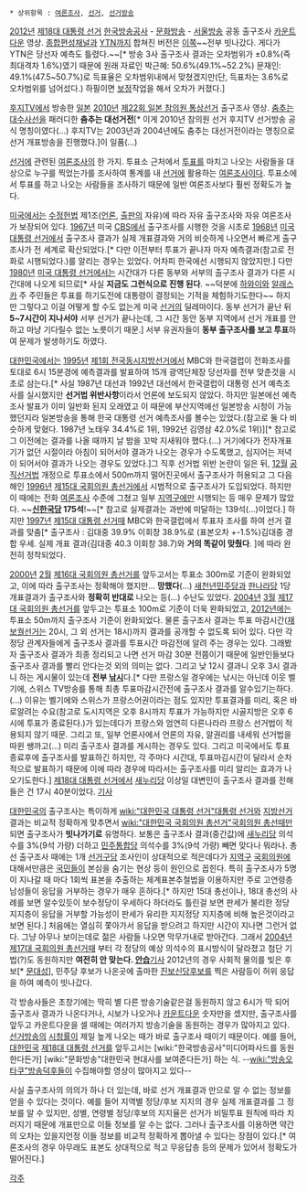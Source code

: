  * 상위항목 : [[여론조사]], [[선거]], [[선거방송]]

{{{+1 出口調査 / Exit Poll }}}

{{{#!html
<object width="560" height="315"><param name="movie" value="http://www.youtube.com/v/VRienv8Dx5s?version=3&amp;hl=ko_KR"></param><param name="allowFullScreen" value="true"></param><param name="allowscriptaccess" value="always"></param><embed src="http://www.youtube.com/v/VRienv8Dx5s?version=3&amp;hl=ko_KR" type="application/x-shockwave-flash" width="560" height="315" allowscriptaccess="always" allowfullscreen="true"></embed></object>}}}
[[2012년]] [[제18대 대통령 선거]] [[한국방송공사]] - [[문화방송]] - [[서울방송]] 공동 출구조사 [[카운트다운]] 영상. [[종합편성채널]]과 [[YTN]]까지 합쳐진 버전은 [http://youtu.be/EPpRW77iapY 이쪽]~~전부 빗나갔다. 게다가 YTN은 당선자 예측도 틀렸다.~~[* 방송 3사 출구조사 결과는 오차범위가 ±0.8%(즉 최대격차 1.6%)였기 때문에 원래 자료인 박근혜: 50.6%(49.1%~52.2%) 문재인: 49.1%(47.5~50.7%)로 득표율은 오차범위내에서 맞쳤겠지만(단, 득표차는 3.6%로 오차범위를 넘어섰다.) 하필이면 [http://www.journalist.or.kr/news/articleView.html?idxno=30082 보정]작업을 해서 오차가 커졌다.]

{{{#!html
<object width="560" height="315"><param name="movie" value="//www.youtube.com/v/csCbKTOfJmg?version=3&amp;hl=en_US"></param><param name="allowFullScreen" value="true"></param><param name="allowscriptaccess" value="always"></param><embed src="//www.youtube.com/v/csCbKTOfJmg?version=3&amp;hl=en_US" type="application/x-shockwave-flash" width="560" height="315" allowscriptaccess="always" allowfullscreen="true"></embed></object>}}}
[[후지TV]]에서 방송한 [[일본]] [[2010년]] [[제22회 일본 참의원 통상선거]] 출구조사 영상. [[춤추는 대수사선]]을 패러디한 '''춤추는 대선거전'''[* 이게 2010년 참의원 선거 후지TV 선거방송 공식 명칭이였다(...) 후지TV는 2003년과 2004년에도 춤추는 대선거전이라는 명칭으로 선거 개표방송을 진행했다.]이 일품(...)

[[선거]]에 관련된 [[여론조사]]의 한 가지. 투표소 근처에서 [[투표]]를 마치고 나오는 사람들을 대상으로 누구를 찍었는가를 조사하여 통계를 내 [[선거]]에 활용하는 [[여론조사]]이다. 투표소에서 투표를 하고 나오는 사람들을 조사하기 때문에 일반 여론조사보다 훨씬 정확도가 높다. 

[[미국]]에서는 [[수정헌법]] 제1조([[언론]], [[출판]]의 자유)에 따라 자유 출구조사와 자유 여론조사가 보장되어 있다. [[1967년]] 미국 [[CBS]]에서 출구조사를 시행한 것을 시초로 [[1968년]] [[미국 대통령 선거]]에서 출구조사 결과가 실제 개표결과와 거의 비슷하게 나오면서 빠르게 출구조사가 전 세계로 확산되었다.[* 다만 이전부터 투표가 끝나자 마자 예측결과(참고로 전화로 시행되었다.)를 알리는 경우는 있었다. 어차피 한국에선 시행되지 않았지만.] 다만 [[1980년]] [[미국 대통령 선거]]에서는 시간대가 다른 동부와 서부의 출구조사 결과가 다른 시간대에 나오게 되므로[* 사실 '''지금도 그런식으로 진행 된다'''. ~~덕분에 [[하와이]]와 [[알래스카]] 주 주민들은 투표를 하기도전에 대통령이 결정되는 기적을 체험하기도한다~~ 하지만 그렇다고 이걸 어떻게 할 수도 없는게 미국 [[선거]]의 딜레마이다. 동부 선거가 끝난 뒤 '''5~7시간이 지나서야''' 서부 선거가 끝나는데, 그 시간 동안 동부 지역에서 선거 개표를 안 하고 마냥 기다릴수 없는 노릇이기 때문.] 서부 유권자들이 '''동부 출구조사를 보고 투표'''하여 문제가 발생하기도 하였다.

[[대한민국]]에서는 [[1995년]] [[제1회 전국동시지방선거]]에서 MBC와 한국갤럽이 전화조사를 토대로 6시 15분경에 예측결과를 발표하여 15개 광역단체장 당선자를 전부 맞춘것을 시초로 삼는다.[* 사실 1987년 대선과 1992년 대선에서 한국갤럽이 대통령 선거 예측조사를 실시했지만 '''선거법 위반사항'''이라서 언론에 보도되지 않았다. 하지만 일본에선 예측조사 발표가 이미 일반화 된지 오래였고 이 때문에 부산지역에선 일본방송 시청이 가능했던지라 일본방송을 통해 한국 대통령 선거 예측조사를 볼수는 있었다.(참고로 둘 다 비슷하게 맞혔다. 1987년 노태우 34.4%로 1위, 1992년 김영삼 42.0%로 1위)][* 참고로 그 이전에는 결과를 나올 때까지 날 밤을 꼬박 지새워야 했다.(...) 거기에다가 전자개표기가 없던 시절이라 아침이 되어서야 결과가 나오는 경우가 수도록했고, 심지어는 저녁이 되어서야 결과가 나오는 경우도 있었다.]그 직후 선거법 위반 논란이 일은 뒤, [[12월]] [[공직선거법]] 개정으로 투표소에서 500m까지 떨어진곳에서 출구조사가 허용되고 그 다음해인 [[1996년]] [[제15대 국회의원 총선거]]에서 시범적으로 출구조사가 도입되었다. 하지만 이 때에는 전화 [[여론조사]] 수준에 그쳤고 일부 [[지역구]]에만 시행되는 등 매우 문제가 많았다. ~~'''[[신한국당]] 175석'''!~~[* 참고로 실제결과는 과반에 미달하는 139석(...)이었다.] 하지만 [[1997년]] [[제15대 대통령 선거]]때 MBC와 한국갤럽에서 투표자 조사를 하여 선거 결과를 맞춤[* 출구조사 : 김대중 39.9% 이회창 38.9%로 (표본오차 +-1.5%)김대중 경합 우세. 실제 개표 결과(김대중 40.3 이회창 38.7)와 '''거의 똑같이 맞췄다'''. ]에 따라 완전히 정착되었다.

[[2000년]] [[2월]] [[제16대 국회의원 총선거]]를 앞두고서는 투표소 300m로 기준이 완화되었고, 이에 따라 출구조사는 정확해야 했지만... '''망했다'''(...) [[새천년민주당]]과 [[한나라당]] 1당 개표결과가 출구조사와 '''정확히 반대로''' 나오는 등(...) 수난도 있었다. [[2004년]] [[3월]] [[제17대 국회의원 총선거]]를 앞두고는 투표소 100m로 기준이 더욱 완화되었고, [[2012년]]에는 투표소 50m까지 출구조사 기준이 완화되었다. 물론 출구조사 결과는 투표 마감시간([[재보궐선거]]는 20시, 그 외 선거는 18시)까지 결과를 공개할 수 없도록 되어 있다. 다만 각 정당 관계자들에게 출구조사 결과를 투표시간 마감전에 알려 주는 경우는 있다. 그래봤자 출구조사 결과가 최종 정리되고 나면 선거 마감 30분 전쯤이기 때문에 일반인들보다 출구조사 결과를 빨리 안다는것 외의 의미는 없다. 그리고 낮 12시 결과니 오후 3시 결과니 하는 게시물이 있는데 '''전부 [[낚시]]'''다.[* 다만 프랑스일 경우에는 낚시는 아닌데 이웃 벨기에, 스위스 TV방송를 통해 최총 투표마감시간전에 출구조사 결과를 알수있기는하다.(...) 이유는 벨기에와 스위스가 프랑스어권이라는 점도 있지만 투표결과를 미리, 혹은 바로알려는 수요(참고로 도시지역은 오후 8시까지 투표가 가능하지만 시골지방은 오후 6시에 투표가 종료된다.)가 있는데다가 프랑스와 엄연히 다른나라라 프랑스 선거법이 적용되지 않기 때문. 그리고 또, 일부 언론사에서 언론의 자유, 알권리를 내세워 선거법을 따윈 쌩까고(...) 미리 출구조사 결과를 게시하는 경우도 있다. 그리고 미국에서도 투표 종료후에 출구조사를 발표하긴 하지만, 각 주마다 시간대, 투표마김시간이 달라서 순차적으로 발표하기 때문에 이에 따라 경우에 따라서는 출구조사를 미리 알리는 효과가 나오기도한다.] [[제18대 대통령 선거]]에서 [[새누리당]] 이상일 대변인이 출구조사 결과를 전해 들은 건 17시 40분이었다. [http://news.khan.co.kr/kh_news/khan_art_view.html?artid=201212200117515&code=910110 기사]

[[대한민국]]의 출구조사는 특이하게 [[wiki:"대한민국 대통령 선거"대통령 선거]]와 [[지방선거]] 결과는 비교적 정확하게 맞추면서 [[wiki:"대한민국 국회의원 총선거"국회의원 총선]]때만 되면 출구조사가 '''빗나가기로''' 유명하다. 보통은 출구조사 결과(중간값)에 [[새누리당]] 의석수를 3%(9석 가량) 더하고 [[민주통합당]] 의석수를 3%(9석 가량) 빼면 맞다나 뭐라나. 총선 출구조사 때에는 1개 [[선거구]]당 조사인이 상대적으로 적은데다가 [[지역구]] [[국회의원]]에 대해서만큼은 [[국민]]들이 본심을 숨기는 현상 등이 원인으로 꼽힌다. 특히 출구조사가 5명이 지나갈 때 마다 1회씩 표본을 추출하는 체계표본추철법을 이용하지만 주로 고연령층 남성들이 응답을 거부하는 경우가 매우 흔하다.[* 하지만 15대 총선이나, 18대 총선의 사례를  보면 알수있듯이 보수정당이 우세하다 하더라도 틀린걸 보면 판세가 불리한 정당 지지층이 응답을 거부할 가능성이 판세가 유리한 지지정당 지지층에 비해 높은것이라고 보면 된다.] 처음에는 열심히 쫓아가서 응답을 받으려고 하지만 시간이 지나면 그런거 없다. 그냥 아무나 보이는데로 젊은 사람들 나오면 막무가내로 받아간다. 그래서 [[2004년]] [[제17대 국회의원 총선거]]때 부터 각 정당의 예상 의석수의 표시방식이 달라졌고 첨단 기법(?)도 동원하지만 '''여전히 안 맞는다. [[안습]]'''[http://www.kyeonggi.com/news/articleView.html?idxno=569643 기사] 2012년의 경우 사회적 물의를 빚은 후보[* [[문대성]]], 민주당 후보가 나온곳에 출마한 [[진보신당]]후보를 찍은 사람등이 허위 응답을 하여 예측이 빗나갔다.

각 방송사들은 초창기에는 딱히 별 다른 방송기술같은걸 동원하지 않고 6시가 딱 되어 출구조사 결과가 나온다거나, 시보가 나오거나 [[카운트다운]] 숫자만을 셌지만, 출구조사를 앞두고 카운트다운을 셀 때에는 여러가지 방송기술을 동원하는 경우가 많아지고 있다. [[선거방송]]의 [[시청률]]이 제일 높게 나오는 때가 바로 출구조사 때이기 때문이다. 예를 들어, [[대한민국]] [[제18대 대통령 선거]]를 앞두고서는 [wiki:"한국방송공사"미디어파사드를 동원한다든가] [wiki:"문화방송"대한민국 현대사를 보여준다든가] 하는 식. --[[wiki:"방송오타쿠"방송덕후]]들이 수집해야할 영상이 많아지고 있다--

사실 출구조사의 의의가 하나 더 있는데, 바로 선거 개표결과 만으로 알 수 없는 정보를 얻을 수 있다는 것이다. 예를 들어 지역별 정당/후보 지지의 경우 실제 개표결과를 그 정보를 알 수 있지만, 성별, 연령별 정당/후보의 지지율은 선거가 비밀투표 원칙에 따라 치러지기 때문에 개표만으로 이들 정보를 알 수는 없다. 그러나 출구조사를 이용하면 약간의 오차는 있을지언정 이들 정보를 비교적 정확하게 뽑아낼 수 있다는 장점이 있다.[* 여론조사의 경우 아무래도 표본도 상대적으로 적고 무응답층 등의 문제가 있어서 정확도가 떨어진다.]


[[각주]]
